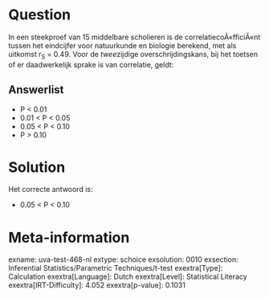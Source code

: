 Question
========

In een steekproef van 15 middelbare scholieren is de
correlatiecoÃ«fficiÃ«nt tussen het eindcijfer voor natuurkunde en
biologie berekend, met als uitkomst r~S~ = 0.49. Voor de *twee*zijdige
overschrijdingskans, bij het toetsen of er daadwerkelijk sprake is van
correlatie, geldt:

Answerlist
----------

* P < 0.01
* 0.01 < P < 0.05
* 0.05 < P < 0.10
* P > 0.10

Solution
========

Het correcte antwoord is: 

* 0.05 < P < 0.10

Meta-information
================
exname: uva-test-468-nl
extype: schoice
exsolution: 0010
exsection: Inferential Statistics/Parametric Techniques/t-test
exextra[Type]: Calculation
exextra[Language]: Dutch
exextra[Level]: Statistical Literacy
exextra[IRT-Difficulty]: 4.052
exextra[p-value]: 0.1031
